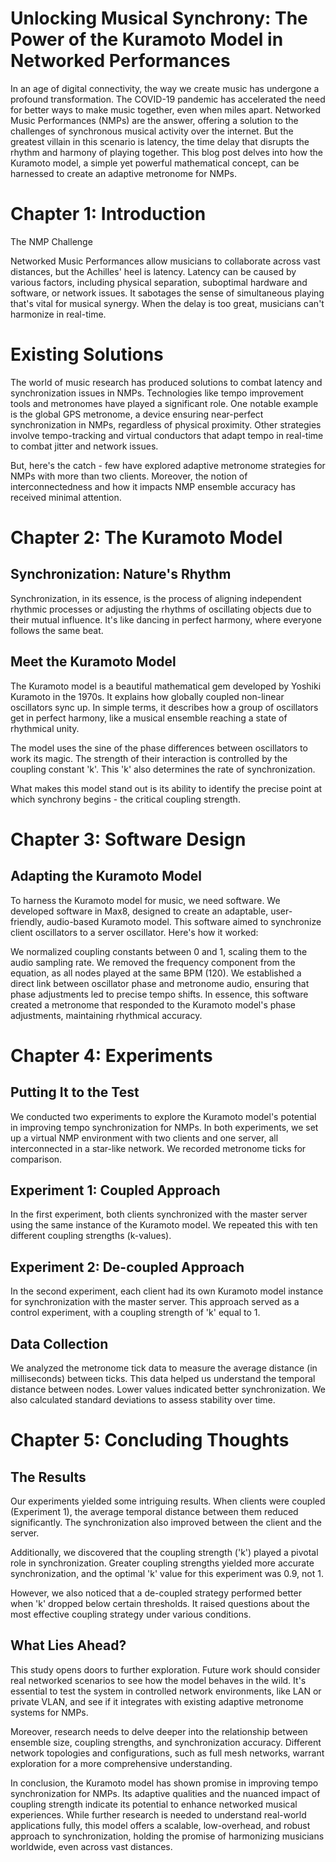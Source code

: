 # Unlocking Musical Synchrony: The Power of the Kuramoto Model in Networked Performances

In an age of digital connectivity, the way we create music has undergone a profound transformation. The COVID-19 pandemic has accelerated the need for better ways to make music together, even when miles apart. Networked Music Performances (NMPs) are the answer, offering a solution to the challenges of synchronous musical activity over the internet. But the greatest villain in this scenario is latency, the time delay that disrupts the rhythm and harmony of playing together. This blog post delves into how the Kuramoto model, a simple yet powerful mathematical concept, can be harnessed to create an adaptive metronome for NMPs.

# Chapter 1: Introduction

The NMP Challenge

Networked Music Performances allow musicians to collaborate across vast distances, but the Achilles' heel is latency. Latency can be caused by various factors, including physical separation, suboptimal hardware and software, or network issues. It sabotages the sense of simultaneous playing that's vital for musical synergy. When the delay is too great, musicians can't harmonize in real-time.

# Existing Solutions

The world of music research has produced solutions to combat latency and synchronization issues in NMPs. Technologies like tempo improvement tools and metronomes have played a significant role. One notable example is the global GPS metronome, a device ensuring near-perfect synchronization in NMPs, regardless of physical proximity. Other strategies involve tempo-tracking and virtual conductors that adapt tempo in real-time to combat jitter and network issues.

But, here's the catch - few have explored adaptive metronome strategies for NMPs with more than two clients. Moreover, the notion of interconnectedness and how it impacts NMP ensemble accuracy has received minimal attention.

# Chapter 2: The Kuramoto Model

## Synchronization: Nature's Rhythm

Synchronization, in its essence, is the process of aligning independent rhythmic processes or adjusting the rhythms of oscillating objects due to their mutual influence. It's like dancing in perfect harmony, where everyone follows the same beat.

## Meet the Kuramoto Model

The Kuramoto model is a beautiful mathematical gem developed by Yoshiki Kuramoto in the 1970s. It explains how globally coupled non-linear oscillators sync up. In simple terms, it describes how a group of oscillators get in perfect harmony, like a musical ensemble reaching a state of rhythmical unity.

The model uses the sine of the phase differences between oscillators to work its magic. The strength of their interaction is controlled by the coupling constant 'k'. This 'k' also determines the rate of synchronization.

What makes this model stand out is its ability to identify the precise point at which synchrony begins - the critical coupling strength.

# Chapter 3: Software Design

## Adapting the Kuramoto Model

To harness the Kuramoto model for music, we need software. We developed software in Max8, designed to create an adaptable, user-friendly, audio-based Kuramoto model. This software aimed to synchronize client oscillators to a server oscillator. Here's how it worked:

We normalized coupling constants between 0 and 1, scaling them to the audio sampling rate.
We removed the frequency component from the equation, as all nodes played at the same BPM (120).
We established a direct link between oscillator phase and metronome audio, ensuring that phase adjustments led to precise tempo shifts.
In essence, this software created a metronome that responded to the Kuramoto model's phase adjustments, maintaining rhythmical accuracy.

# Chapter 4: Experiments

## Putting It to the Test

We conducted two experiments to explore the Kuramoto model's potential in improving tempo synchronization for NMPs. In both experiments, we set up a virtual NMP environment with two clients and one server, all interconnected in a star-like network. We recorded metronome ticks for comparison.

## Experiment 1: Coupled Approach

In the first experiment, both clients synchronized with the master server using the same instance of the Kuramoto model. We repeated this with ten different coupling strengths (k-values).

## Experiment 2: De-coupled Approach

In the second experiment, each client had its own Kuramoto model instance for synchronization with the master server. This approach served as a control experiment, with a coupling strength of 'k' equal to 1.

## Data Collection

We analyzed the metronome tick data to measure the average distance (in milliseconds) between ticks. This data helped us understand the temporal distance between nodes. Lower values indicated better synchronization. We also calculated standard deviations to assess stability over time.

# Chapter 5: Concluding Thoughts

## The Results

Our experiments yielded some intriguing results. When clients were coupled (Experiment 1), the average temporal distance between them reduced significantly. The synchronization also improved between the client and the server.

Additionally, we discovered that the coupling strength ('k') played a pivotal role in synchronization. Greater coupling strengths yielded more accurate synchronization, and the optimal 'k' value for this experiment was 0.9, not 1.

However, we also noticed that a de-coupled strategy performed better when 'k' dropped below certain thresholds. It raised questions about the most effective coupling strategy under various conditions.

## What Lies Ahead?

This study opens doors to further exploration. Future work should consider real networked scenarios to see how the model behaves in the wild. It's essential to test the system in controlled network environments, like LAN or private VLAN, and see if it integrates with existing adaptive metronome systems for NMPs.

Moreover, research needs to delve deeper into the relationship between ensemble size, coupling strengths, and synchronization accuracy. Different network topologies and configurations, such as full mesh networks, warrant exploration for a more comprehensive understanding.

In conclusion, the Kuramoto model has shown promise in improving tempo synchronization for NMPs. Its adaptive qualities and the nuanced impact of coupling strength indicate its potential to enhance networked musical experiences. While further research is needed to understand real-world applications fully, this model offers a scalable, low-overhead, and robust approach to synchronization, holding the promise of harmonizing musicians worldwide, even across vast distances.
